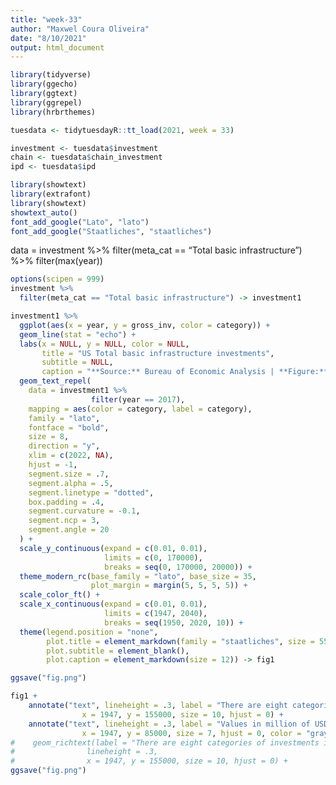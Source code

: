 ```yaml
---
title: "week-33"
author: "Maxwel Coura Oliveira"
date: "8/10/2021"
output: html_document
---
```


```r
library(tidyverse)
library(ggecho)
library(ggtext)
library(ggrepel)
library(hrbrthemes)
```




```r
tuesdata <- tidytuesdayR::tt_load(2021, week = 33)

investment <- tuesdata$investment
chain <- tuesdata$chain_investment
ipd <- tuesdata$ipd
```





```r
library(showtext)
library(extrafont)
library(showtext)
showtext_auto()
font_add_google("Lato", "lato")
font_add_google("Staatliches", "staatliches")
```


data = investment %>% 
                  filter(meta_cat == "Total basic infrastructure") %>% 
                  filter(max(year))
```r
options(scipen = 999)
investment %>% 
  filter(meta_cat == "Total basic infrastructure") -> investment1
```


```r
investment1 %>% 
  ggplot(aes(x = year, y = gross_inv, color = category)) +
  geom_line(stat = "echo") +
  labs(x = NULL, y = NULL, color = NULL,
       title = "US Total basic infrastructure investments",
       subtitle = NULL,
       caption = "**Source:** Bureau of Economic Analysis | **Figure:** @maxwelco") +
  geom_text_repel(
    data = investment1 %>% 
                  filter(year == 2017),
    mapping = aes(color = category, label = category),
    family = "lato",
    fontface = "bold",
    size = 8,
    direction = "y",
    xlim = c(2022, NA),
    hjust = -1,
    segment.size = .7,
    segment.alpha = .5,
    segment.linetype = "dotted",
    box.padding = .4,
    segment.curvature = -0.1,
    segment.ncp = 3,
    segment.angle = 20
  ) +
  scale_y_continuous(expand = c(0.01, 0.01),
                     limits = c(0, 170000), 
                     breaks = seq(0, 170000, 20000)) +
  theme_modern_rc(base_family = "lato", base_size = 35,
                  plot_margin = margin(5, 5, 5, 5)) +
  scale_color_ft() +
  scale_x_continuous(expand = c(0.01, 0.01), 
                     limits = c(1947, 2040), 
                     breaks = seq(1950, 2020, 10)) +
  theme(legend.position = "none",
        plot.title = element_markdown(family = "staatliches", size = 55),
        plot.subtitle = element_blank(),
        plot.caption = element_markdown(size = 12)) -> fig1

ggsave("fig.png")

```



```r
fig1 +
    annotate("text", lineheight = .3, label = "There are eight categories of investments in basic infrastructure. Two \nclusters with four categories each have evolved since 1960. Since that,\n the gap between them has steadily increased",
                x = 1947, y = 155000, size = 10, hjust = 0) +
    annotate("text", lineheight = .3, label = "Values in million of USD",
                x = 1947, y = 85000, size = 7, hjust = 0, color = "gray80") 
#    geom_richtext(label = "There are eight categories of investments in basic infrastructure. Two \nclusters with four categories each have evolved since 1960. Since that,\n the gap between them has steadily increased", 
#                lineheight = .3,
#                x = 1947, y = 155000, size = 10, hjust = 0) +
ggsave("fig.png")
```

